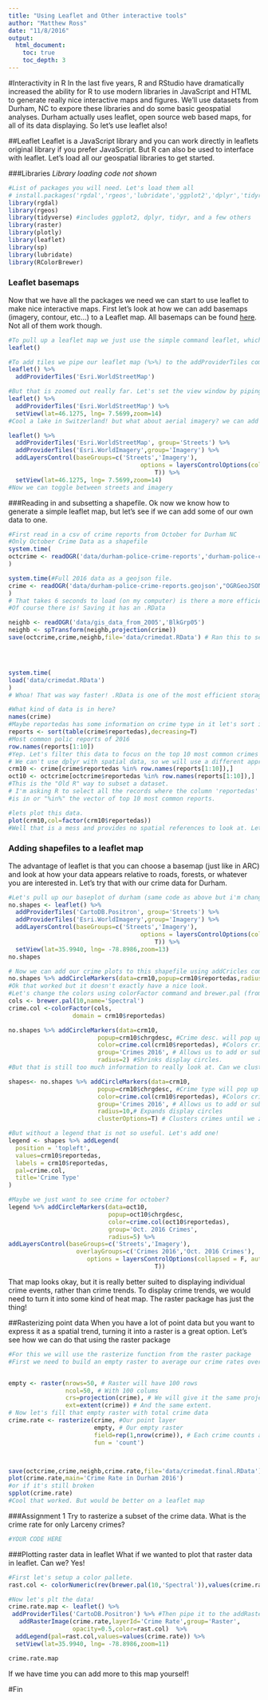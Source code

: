 ```yaml
---
title: "Using Leaflet and Other interactive tools"
author: "Matthew Ross"
date: "11/8/2016"
output: 
  html_document:
    toc: true
    toc_depth: 3
---
```


#Interactivity in R
In the last five years, R and RStudio have dramatically increased the ability for R to use modern libraries in JavaScript and HTML to generate really nice interactive maps and figures. We'll use datasets from Durham, NC to expore these libraries and do some basic geospatial analyses. Durham actually uses leaflet, open source web based maps, for all of its data displaying. So let's use leaflet also!

##Leaflet
Leaflet is a JavaScript library and you can work directly in leaflets original library if you prefer JavaScript. But R can also be used to interface with leaflet. Let's load all our geospatial libraries to get started.

###Libraries
*Library loading code not shown*
```r
#List of packages you will need. Let's load them all
# install.packages('rgdal','rgeos','lubridate','ggplot2','dplyr','tidyr','stringr','plotly','raster','leaflet','sp','RColorBrewer')
library(rgdal)
library(rgeos)
library(tidyverse) #includes ggplot2, dplyr, tidyr, and a few others
library(raster)
library(plotly)
library(leaflet)
library(sp)
library(lubridate)
library(RColorBrewer)

```

### Leaflet basemaps
Now that we have all the packages we need we can start to use leaflet to make nice interactive maps. First let's look at how we can add basemaps (imagery, contour, etc...) to a Leaflet map. All basemaps can be found [here](https://leaflet-extras.github.io/leaflet-providers/preview/). Not all of them work though. 

```r
#To pull up a leaflet map we just use the simple command leaflet, which brings up an empty space because we haven't given it a basemap yet. 
leaflet() 

#To add tiles we pipe our leaflet map (%>%) to the addProviderTiles command
leaflet() %>% 
  addProviderTiles('Esri.WorldStreetMap') 

#But that is zoomed out really far. Let's set the view window by piping this map to a setview command
leaflet() %>% 
  addProviderTiles('Esri.WorldStreetMap') %>%
  setView(lat=46.1275, lng= 7.5699,zoom=14)
#Cool a lake in Switzerland! but what about aerial imagery? we can add another basetile and toggle between it and street maps

leaflet() %>% 
  addProviderTiles('Esri.WorldStreetMap', group='Streets') %>%
  addProviderTiles('Esri.WorldImagery',group='Imagery') %>%
  addLayersControl(baseGroups=c('Streets','Imagery'),
                                     options = layersControlOptions(collapsed = F, autoZIndex =
                                         T)) %>% 
  setView(lat=46.1275, lng= 7.5699,zoom=14)
#Now we can toggle between streets and imagery

```

###Reading in and subsetting a shapefile. 
Ok now we know how to generate a simple leaflet map, but let's see if we can add some of our own data to one. 
```r

#First read in a csv of crime reports from October for Durham NC
#Only October Crime Data as a shapefile 
system.time(
octcrime <- readOGR('data/durham-police-crime-reports','durham-police-crime-reports',stringsAsFactors=F)
)

system.time(#Full 2016 data as a geojson file. 
crime <- readOGR('data/durham-police-crime-reports.geojson',"OGRGeoJSON",stringsAsFactors = F)
)
# That takes 6 seconds to load (on my computer) is there a more efficient way to load and write geospatial data?
#Of course there is! Saving it has an .RData 

neighb <- readOGR('data/gis_data_from_2005','BlkGrp05')
neighb <- spTransform(neighb,projection(crime))
save(octcrime,crime,neighb,file='data/crimedat.RData') # Ran this to setup program.




system.time(
load('data/crimedat.RData')
)
# Whoa! That was way faster! .RData is one of the most efficient storage algorithims for any kind of data.

#What kind of data is in here? 
names(crime)
#Maybe reportedas has some information on crime type in it let's sort it by most frequent incident
reports <- sort(table(crime$reportedas),decreasing=T)
#Most common polic reports of 2016
row.names(reports[1:10])
#Yep. Let's filter this data to focus on the top 10 most common crimes
# We can't use dplyr with spatial data, so we will use a different approach
crm10 <- crime[crime$reportedas %in% row.names(reports[1:10]),]
oct10 <- octcrime[octcrime$reportedas %in% row.names(reports[1:10]),]
#This is the "Old R" way to subset a dataset. 
# I'm asking R to select all the records where the column 'reportedas' has a value that
#is in or "%in%" the vector of top 10 most common reports. 

#lets plot this data. 
plot(crm10,col=factor(crm10$reportedas))
#Well that is a mess and provides no spatial references to look at. Let's use leaflet to make it better!
```


### Adding shapefiles to a leaflet map
The advantage of leaflet is that you can choose a basemap (just like in ARC) and look at how your data appears relative to roads, forests, or whatever you are interested in. Let's try that with our crime data for Durham. 
```r
#Let's pull up our baseplot of durham (same code as above but i'm changing the set view portion by googling durham lat long) and changing the basemap
no.shapes <- leaflet() %>% 
  addProviderTiles('CartoDB.Positron', group='Streets') %>%
  addProviderTiles('Esri.WorldImagery',group='Imagery') %>%
  addLayersControl(baseGroups=c('Streets','Imagery'),
                                     options = layersControlOptions(collapsed = F, autoZIndex =
                                         T)) %>% 
  setView(lat=35.9940, lng= -78.8986,zoom=13)
no.shapes

# Now we can add our crime plots to this shapefile using addCricles command
no.shapes %>% addCircleMarkers(data=crm10,popup=crm10$reportedas,radius=3) 
#Ok that worked but it doesn't exactly have a nice look. 
#Let's change the colors using colorFactor command and brewer.pal (from RColorBrewer)
cols <- brewer.pal(10,name='Spectral')
crime.col <-colorFactor(cols,
                  domain = crm10$reportedas)

no.shapes %>% addCircleMarkers(data=crm10,
                         popup=crm10$chrgdesc, #Crime desc. will pop up when user clicks on it
                         color=crime.col(crm10$reportedas), #Colors crimes based on color brewer
                         group='Crimes 2016', # Allows us to add or subtract groups later
                         radius=2) #Shrinks display circles.
#But that is still too much information to really look at. Can we cluster data? Yes!

shapes<- no.shapes %>% addCircleMarkers(data=crm10,
                         popup=crm10$chrgdesc, #Crime type will pop up when user clicks on it
                         color=crime.col(crm10$reportedas), #Colors crimes based on color brewer
                         group='Crimes 2016', # Allows us to add or subtract groups later
                         radius=10,# Expands display circles
                         clusterOptions=T) # Clusters crimes until we zoom into an appropriate level. 

#But without a legend that is not so useful. Let's add one!
legend <- shapes %>% addLegend(
  position = 'topleft',
  values=crm10$reportedas,
  labels = crm10$reportedas,
  pal=crime.col,
  title='Crime Type'
)

#Maybe we just want to see crime for october? 
legend %>% addCircleMarkers(data=oct10,
                            popup=oct10$chrgdesc,
                            color=crime.col(oct10$reportedas),
                            group='Oct. 2016 Crimes',
                            radius=5) %>%
addLayersControl(baseGroups=c('Streets','Imagery'),
                   overlayGroups=c('Crimes 2016','Oct. 2016 Crimes'),
                      options = layersControlOptions(collapsed = F, autoZIndex =
                                         T))

```

That map looks okay, but it is really better suited to displaying individual crime events, rather than crime trends. To display crime trends, we would need to turn it into some kind of heat map. The raster package has just the thing!

##Rasterizing point data
When you have a lot of point data but you want to express it as a spatial trend, turning it into a raster is a great option. Let's see how we can do that using the raster package
```r
#For this we will use the rasterize function from the raster package
#First we need to build an empty raster to average our crime rates over. Let's use a 2500 block resolution


empty <- raster(nrows=50, # Raster will have 100 rows
                ncol=50, # With 100 colums
                crs=projection(crime), # We will give it the same projection as our crime data
                ext=extent(crime)) # And the same extent. 
# Now let's fill that empty raster with total crime data
crime.rate <- rasterize(crime, #Our point layer
                        empty, # Our empty raster
                        field=rep(1,nrow(crime)), # Each crime counts as 1
                        fun = 'count')



save(octcrime,crime,neighb,crime.rate,file='data/crimedat.final.RData') # save final dataset
plot(crime.rate,main='Crime Rate in Durham 2016')
#or if it's still broken
spplot(crime.rate)
#Cool that worked. But would be better on a leaflet map
```

###Assignment 1
Try to rasterize a subset of the crime data. What is the crime rate for only Larceny crimes?
```r
#YOUR CODE HERE

```






###Plotting raster data in leaflet
What if we wanted to plot that raster data in leaflet. Can we? Yes!

```r


#First let's setup a color pallete.
rast.col <- colorNumeric(rev(brewer.pal(10,'Spectral')),values(crime.rate),na.color='transparent')

#Now let's plt the data!
crime.rate.map <- leaflet() %>%
 addProviderTiles('CartoDB.Positron') %>% #Then pipe it to the addRasterLayer command
   addRasterImage(crime.rate,layerId='Crime Rate',group='Raster',
                  opacity=0.5,color=rast.col)  %>%
  addLegend(pal=rast.col,values=values(crime.rate)) %>%
  setView(lat=35.9940, lng= -78.8986,zoom=11)

crime.rate.map
```

If we have time you can add more to this map yourself!

#Fin
